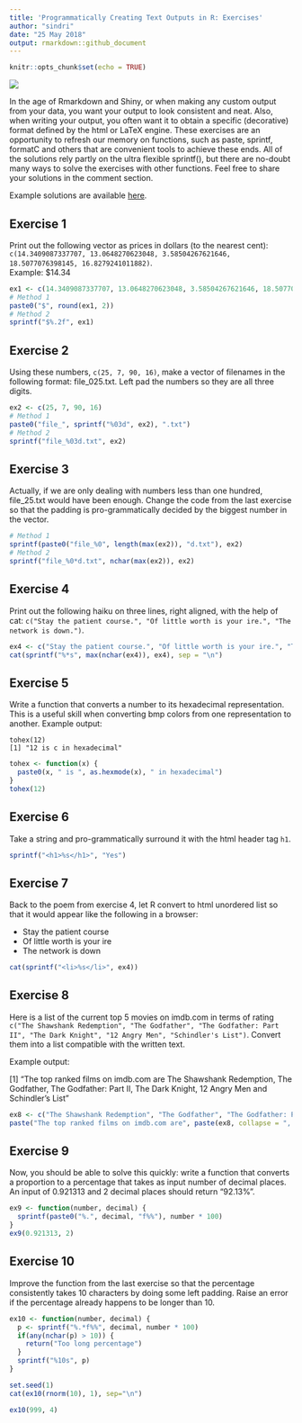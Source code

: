```yaml
---
title: 'Programmatically Creating Text Outputs in R: Exercises'
author: "sindri"
date: "25 May 2018"
output: rmarkdown::github_document
---
```


```r
knitr::opts_chunk$set(echo = TRUE)
```

![](https://www.r-exercises.com/wp-content/uploads/2018/05/33824145905_d6dc3515f8_z.jpg)

In the age of Rmarkdown and Shiny, or when making any custom output from your data, you want your output to look consistent and neat. Also, when writing your output, you often want it to obtain a specific (decorative) format defined by the html or LaTeX engine. These exercises are an opportunity to refresh our memory on functions, such as paste, sprintf, formatC and others that are convenient tools to achieve these ends. All of the solutions rely partly on the ultra flexible sprintf(), but there are no-doubt many ways to solve the exercises with other functions. Feel free to share your solutions in the comment section.  

Example solutions are available [here](https://www.r-exercises.com/2018/05/25/programmatically-creating-text-output-in-r-solutions).  

## Exercise 1

Print out the following vector as prices in dollars (to the nearest cent):
`c(14.3409087337707, 13.0648270623048, 3.58504267621646, 18.5077076398145, 16.8279241011882)`.  
Example: $14.34  

```r
ex1 <- c(14.3409087337707, 13.0648270623048, 3.58504267621646, 18.5077076398145, 16.8279241011882)
# Method 1
paste0("$", round(ex1, 2))
# Method 2
sprintf("$%.2f", ex1)
```

## Exercise 2

Using these numbers, `c(25, 7, 90, 16)`, make a vector of filenames in the following format: file_025.txt. Left pad the numbers so they are all three digits.    

```r
ex2 <- c(25, 7, 90, 16)
# Method 1
paste0("file_", sprintf("%03d", ex2), ".txt")
# Method 2
sprintf("file_%03d.txt", ex2)
```

## Exercise 3

Actually, if we are only dealing with numbers less than one hundred, file_25.txt would have been enough. Change the code from the last exercise so that the padding is pro-grammatically decided by the biggest number in the vector.  

```r
# Method 1
sprintf(paste0("file_%0", length(max(ex2)), "d.txt"), ex2)
# Method 2
sprintf("file_%0*d.txt", nchar(max(ex2)), ex2)
```

## Exercise 4

Print out the following haiku on three lines, right aligned, with the help of cat: `c("Stay the patient course.", "Of little worth is your ire.", "The network is down.")`.  
 
```r
ex4 <- c("Stay the patient course.", "Of little worth is your ire.", "The network is down.")
cat(sprintf("%*s", max(nchar(ex4)), ex4), sep = "\n")
```

## Exercise 5

Write a function that converts a number to its hexadecimal representation. This is a useful skill when converting bmp colors from one representation to another. Example output:  

```
tohex(12)
[1] "12 is c in hexadecimal"
```
 
```r
tohex <- function(x) {
  paste0(x, " is ", as.hexmode(x), " in hexadecimal")
}
tohex(12)
```

## Exercise 6

Take a string and pro-grammatically surround it with the html header tag `h1`.   
 
```r
sprintf("<h1>%s</h1>", "Yes")
```

## Exercise 7

Back to the poem from exercise 4, let R convert to html unordered list so that it would appear like the following in a browser:  

- Stay the patient course
- Of little worth is your ire
- The network is down

```r
cat(sprintf("<li>%s</li>", ex4))
```

## Exercise 8

Here is a list of the current top 5 movies on imdb.com in terms of rating `c("The Shawshank Redemption", "The Godfather", "The Godfather: Part II", "The Dark Knight", "12 Angry Men", "Schindler's List")`. Convert them into a list compatible with the written text.  

Example output:  

[1] "The top ranked films on imdb.com are The Shawshank Redemption, The Godfather, The Godfather: Part II, The Dark Knight, 12 Angry Men and Schindler's List"  

```r
ex8 <- c("The Shawshank Redemption", "The Godfather", "The Godfather: Part II", "The Dark Knight", "12 Angry Men", "Schindler's List")
paste("The top ranked films on imdb.com are", paste(ex8, collapse = ", "))
```


## Exercise 9

Now, you should be able to solve this quickly: write a function that converts a proportion to a percentage that takes as input number of decimal places. An input of 0.921313 and 2 decimal places should return "92.13%".  

```r
ex9 <- function(number, decimal) {
  sprintf(paste0("%.", decimal, "f%%"), number * 100)
}
ex9(0.921313, 2)
```

## Exercise 10

Improve the function from the last exercise so that the percentage consistently takes 10 characters by doing some left padding. Raise an error if the percentage already happens to be longer than 10.  

```r
ex10 <- function(number, decimal) {
  p <- sprintf("%.*f%%", decimal, number * 100)
  if(any(nchar(p) > 10)) {
    return("Too long percentage")
  }
  sprintf("%10s", p)
}

set.seed(1)
cat(ex10(rnorm(10), 1), sep="\n")

ex10(999, 4)
```